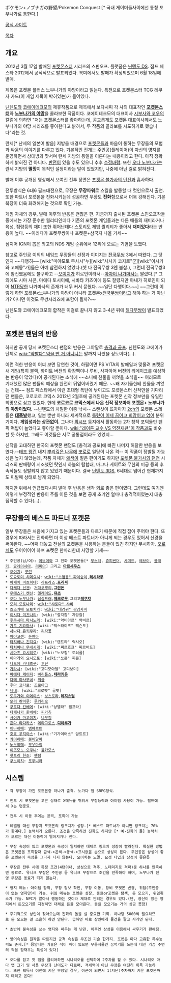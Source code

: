 ポケモン+ノブナガの野望/Pokemon Conquest [* 국내 게이머들사이에선 통칭 포부나가로 통한다.]

[http://www.pokemon.co.jp/ex/ranse/ 공식 사이트]

[[목차]]
== 개요 ==
2012년 3월 17일 발매된 [[포켓몬스터]] 시리즈의 스핀오프. 플랫폼은 [[닌텐도 DS]]. 점프 페스타 2012에서 공식적으로 발표되었다. 북미에서도 발매가 확정되었으며 6월 18일에 발매.

제목은 포켓몬 플러스 노부나가의 야망이라고 읽는다. 특전으로 포켓몬스터 TCG 레쿠자 카드(이 게임 제목이 박혀있는)가 들어있다.

[[닌텐도]]와 [[코에이]][[테크모]]의 제휴작품으로 제목에서 보다시피 각 사의 대표작인 '''[[포켓몬스터]]'''와 '''[[노부나가의 야망]]'''을 콜라보한 작품이다. 코에이테크모의 대표이사 [[시부사와 코우]]의 칼럼에 의하면 "저는 포켓몬스터를 좋아하는데, 공교롭게도 포켓몬 대표이사께서도 노부나가의 야망 시리즈를 좋아한다고 밝혀서, 두 작품의 콜라보를 시도하기로 했습니다"라는 것.

란세[* 난세의 일본어 발음] 지방을 배경으로 [[포켓몬]]들과 마음이 통하는 무장들의 모험과 싸움의 이야기를 다루고 있다. 기본적인 전개는 주인공(플레이어)이 자신의 영지를 운영하면서 상대방과 맞서며 란세 지방의 통일을 이룬다는 내용이라고 한다. 아직 정확하게 밝혀진 건 아니다. [[반전]]이 있을 수도 있으니 추후 [[수정바람]]. 또한 [[오다 노부나가]]는 란세 지방의 '''멸망'''이 목적인 설정이라는 말이 있었지만, 나중에 아닌 걸로 밝혀진다.

발매 이후 공개된 영상에서 보여진 전투 장면은 [[포켓몬 불가사의 던전]]과 흡사하다.

전투방식은 6대6 필드대전으로, 무장은 '''무장파워'''로 스킬을 발동할 때 컷인으로서 출연. 또한 파트너 포켓몬을 진화시키는데 성공하면 무장도 '''진화'''함으로서 더욱 강해진다. 기본 복장이 더욱 화려해지는 것으로 확인 가능.

게임 자체의 경우, 발매 이후의 반응은 괜찮은 편. 지금까지 출시된 포켓몬 스핀오프작들 중에서는 가장 준수한 퀄리티인데다 기존의 포켓몬 게임들과는 다른 배틀의 재미라거나 육성, 점령등의 재미 또한 뛰어난데다 스토리도 제법 퀄리티가 좋아서 '''재미있다'''라는 반응이 높다. ~~이러다가 포켓무쌍이나 포켓몬+삼국지 나올 기세~~

심지어 IGN이 뽑은 최고의 NDS 게임 순위에서 12위에 오르는 기염을 토했다.

참고로 주인공 이외의 네임드 무장들의 선정과 이미지는 [[전국무쌍]] 3에서 따왔다. 그 탓인지 ~~다행히~~  [wiki:"미야모토 무사시"누][wiki:"사사키 코지로"군][wiki:"이시카와 고에몽"가]들은 아예 참전하지 않았다.(셋 다 전국무쌍 3엔 불참.), 그런데 전국무쌍3에 참전했음에도 불구하고 --[[오이치]]가 히로인이라서--[[아자이 나가마사]]는 짤렸다.[* 그 외에도 시마 사콘, 마에다 토시이에, 시바타 카츠이에 등도 잘렸지만 아내가 히로인이 되어 [[NTR]]당한 나가마사의 존재가 너무 커서 묻혔다. ~~일단 다행이다.~~] ~~그런데 이렇게 하면 포켓몬x노부나가의 야망이 아니라 포켓몬x[[전국무쌍]]이라고 해야 하는 거 아닌가? 아니면 이것도 무쌍시리즈에 포함이 될까?~~

닌텐도와 코에이테크모의 합작은 이걸로 끝나지 않고 3-4년 뒤에 [[젤다무쌍]]이 발표되었다.

== 포켓몬 팬덤의 반응 ==
하지만 공개 당시 포켓몬스터 팬덤의 반응은 그야말로 [[충격과 공포]]. 닌텐도와 코에이가 단체로 [[wiki:"약빨다" 약을 빤 거 아니냐는]] 말까지 나왔을 정도이다(...). 

이런 격한 반응이 어찌 보면 당연한 것이, 하필이면 PS VITA의 발매일과 맞물려 포켓몬 새 게임(특히 블랙, 화이트 버전의 확장팩이나 루비, 사파이어 버전의 리메이크를 예상하는 반응이 많았다)이 공개된다는 소식에 ~~소니에 찬물을 끼얹을 소식을~~ 여러모로 기대했던 많은 팬들의 예상을 완전히 뒤엎어버렸기 때문. ~~왜 자기들한테 찬물을 끼얹는 건데~~ 
점프 페스타에서 이런 초대형 폭탄에 낚이고도 포켓몬스터 신작만을 기다리던 팬들은, 코로코로 코믹스 2012년 2월호에 공개된다는 포켓몬 신작 정보만을 유일한 희망으로 삼고 있었다. 헌데 '''코로코로 코믹스에서 나온 신작 정보마저 포켓몬+ 노부나가의 야망이었다.''' --닌텐도의 치밀한 이중 낚시-- 스캔샷이 뜨자마자 [[2ch]]의 포켓몬 스레들은 '''[[대폭발]]'''했고, 일본 뿐만 아니라 세계적으로 [[틀렸어 이제 꿈이고 희망이고 없어]] 분위기이다. '''게임성과는 상관없이.''' 그나마 [[픽시브]] 등지에서 활동하는 2차 창작 포덕들만 팬픽 떡밥이 늘었다고 좋아할 뿐이다. [[wiki:"레이튼 교수 VS 역전재판"이 작품]]과도 비슷할 듯 하지만, 그래도 이것들은 서로 공통점이라도 있었지...

신작을 고대하던 한국의 포켓몬 팬덤도 [충격과 공포]에 빠진 나머지 허탈한 반응을 보였다.--[[태조 왕건]] 내지 [[뿌리깊은 나무]]에 [[뽀로로]] 일당이 나온 격-- 이 작품이 정발될 가능성은 높지 않았는데, 작품 자체가 [[왜색]]이 짙은 편이기도 하지만 [[포켓몬 불가사의 던전]] 시리즈의 판매량이 저조했던 탓인지 하늘의 탐험대, 마그나 게이트와 무한의 미궁 등의 후속작들도 정발되지 않고 있었기 때문이다. 결국 [[닌텐도 3DS]], 6세대로 넘어간 현재까지도 미발매 상태로 남게 되었다.

하지만 위에서 언급했다시피 발매 후 반응은 생각 외로 좋은 편이였다. 그런데도 여기엔 이렇게 부정적인 반응이 주를 이룬 것을 보면 공개 초기엔 얼마나 충격적이였는지 대충 짐작할 수 있다(...).

== 무장들의 베스트 파트너 포켓몬 ==
일부 무장들은 처음에 가지고 있는 포켓몬들과 다르기 때문에 직접 잡아 주어야 한다. 또 경우에 따라서는 진화하면 더 이상 베스트 파트너가 아니게 되는 경우도 있어서 신경을 써야한다. ~~어째 대놓고 전설의 포켓몬을 사용하는 분들이 있긴 하지만 무시하자. [[오로치]]도 우어어어어 하며 포켓몬 한마리한테 사망할 기세~~

 * 주인공(남/여): [[이브이]]와 그 진화 포켓몬들[* [[부스터]], [[쥬피썬더]], [[샤미드]], [[에브이]], [[블래키]], [[글레이시아]], [[리피아]]] 그리고 '''[[아르세우스]]'''
 * [[오이치]]: [[푸린]]
 * [[도요토미 히데요시]]: [[wiki:"초염몽" 파이숭이]],'''[[레시라무]]'''
 * [[아케치 미츠히데]]: [[라프라스]],'''[[프리져]]'''
 * [[다케다 신겐]]: [[거대코뿌리]],'''[[그란돈]]'''
 * [[우에스기 켄신]]: [[엘레이드]],'''[[뮤츠]]'''
 * [[오다 노부나가]]: [[삼삼드래]],'''[[제크로무]]''',그리고'''[[레쿠쟈]]'''
 * [[모리 모토나리]]: [[wiki:"샤로다" 샤비]]
 * [[쵸소카베 모토치카]]: [[wiki:"대검귀" 쌍검자비]]
 * [[이시다 미츠나리]]: [wiki:"절각참" 자망칼]
 * [[후쿠시마 마사노리]]: [wiki:"악비아르" 악비르]
 * [[가토 기요마사]]: [wiki:"액스라이즈" 액슨도]
 * [[사나다 유키무라]]: [[리자몽]]
 * [[아야고젠]]: [[눈여아]]
 * [[타치바나 긴치요]]: [wiki:"렌트라" 럭시오]
 * [[타치바나 무네시게]]: [wiki:"찌르호크" 찌르버드]
 * [[시마즈 요시히로]]: [wiki:"노보청" 토쇠골]
 * [[이마가와 요시모토]]: [wiki:"쏘콘" 피콘]
 * [[나오에 카네츠구]]: [[후딘]]
 * [[가라샤]]: [wiki:"고디모아젤" 고디보미]
 * [[마에다 케이지]]: [[바리톱스]],'''[[테라키온]]'''
 * [[다테 마사무네]]: [[워글]]
 * [[후마 코타로]]: [[조로아크]]
 * [[네네]]: [wiki:"크로뱃" 골뱃]
 * [[도쿠가와 이에야스]]: [[보스로라]],'''[[레지스틸]]'''
 * [[모리 란마루]]: [[루카리오]]
 * [[쿠로다 칸베에]]: [wiki:"샹델라" 램프라]
 * [[타케나카 한베에]]: [[피카츄]]
 * [[사이카 마고이치]]: [[나무킹]]
 * [[혼다 타다카츠]]: [[메타그로스]],'''[[디아루가]]'''
 * [[이나히메]]: [[엠페르트]]
 * [[호죠 우지야스]]: [wiki:"기가이어스" 암트르]
 * [[카이히메]]: [[불비달마]]
 * [[노우히메]]: [[무우마직]]
 * [[이즈모노 오쿠니]]: [[불카모스]] 
 * [[핫토리 한조]]: [[팬텀]]
 * [[쿠노이치]]: [[포푸니라]]

== 시스템 ==
 * 각 무장이 가진 포켓몬중 하나가 출격. 노가다 맵 SRPG형식.

 * 전투 시 포켓몬을 고른 상태로 X메뉴를 뛰워서 무장능력과 아이템 사용이 가능. 필드에서 X는 턴종료.

 * 전투 시 이동 후에는 공격, 포획이 가능 

 * 레벨업 대신 무장과 포켓몬의 링크치가 성장.[* 베스트 파트너가 아니면 링크치는 70%가 한계다.] 능력치가 오른다. 조건을 만족하면 진화도 하지만 [* 예-진화의 돌] 능력치가 오르는 대신 이동력이 떨어지거나 한다.

 * 무장 속성이 있고 포켓몬과 속성이 일치하면 대체로 링크치 성장이 빨라진다. 확실한 방법은 포켓몬을 포획할때 금색->은색->동색->표시없음 순으로 상성이 뜬다. 주인공은 상성이 좋은 포켓몬이 속성을 그다지 타지 않는다. 오이치는 노멀, 요정 타입과 상성이 좋은듯

 * 무장은 전투 시에 특정 조건(4턴이내, 상성으로 격추, 노데미지로 격파)중 하나를 만족하면 동료로. 유니크 무장은 주인공 등 유니크 무장으로 조건을 만족해야 하며, 노부나가 진영 무장은 동료가 되지 않는다.

 * 영지 메뉴: 아이템 장착, 무장 정보 확인, 무장 이동, 장비 포켓몬 변경, 위임(주인공이 없는 영지만)이 가능. 위임 메뉴는 포켓몬 성장, 동료or포켓몬 탐색, 돈 모으기, 위임취소가 가능. NPC가 알아서 행동하는 것이라 제대로 안되는 경우도 있다.(단, 광산이 있는 영지에서 돈모으기를 지정하면 대체로 돈을 모아온다. 동료 모으기는 거의 성공 못함)

 * 주기적으로 상인이 찾아오는데 진화의 돌을 살 중요한 기회. 하나당 5000씩 필요하므로 돈 모으는 걸 소흘히 하면 안된다. 급하면 바로 상인에게 물건을 팔고 사가면 된다.

 * 초반에 불속성을 쓰는 영지와 싸우는 게 난관. 이후엔 상성을 이용해서 싸우기가 편해짐.

 * 방어속성은 원작을 따르지만 공격 속성은 무조건 기술 한가지. 포켓몬 마다 고유한 특수능력도 존재.[* 몽얌나는 기술은 적이 깨어 있으면 무용지물인 꿈먹기를 쓰는데 대신 가끔 주변의 적을 잠재우는 특성이 있다]

 * 오다를 잡고 첫 맵을 클리어하면 시나리오를 선택하여 2주차를 할 수 있다. 시나리오 마다 맵 크기 및 사용 무장과 난이도가 다르며, 적세력이 아닌 무장은 여전히 획득 가능하다. 또한 획득시 이전에 키운 무장일 경우, 아군이 되면서 1(지난)주차까지 키운 포켓몬까지 데리고 온다!
